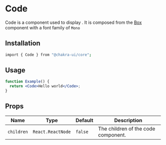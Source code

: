 
<Head key="code">
  <title key="tti">Code Component</title>
</Head>

# Code
Code is a component used to display . It is composed from the [Box](/box) component with a font family of `Mono` 

## Installation

```bash
import { Code } from "@chakra-ui/core";
```

## Usage

```jsx
function Example() {
  return <Code>Hello world</Code>;
}
```

## Props

| Name       | Type              | Default | Description                         |
| ---------- | ----------------- | ------- | ----------------------------------- |
| `children` | `React.ReactNode` | `false` | The children of the code component. |
